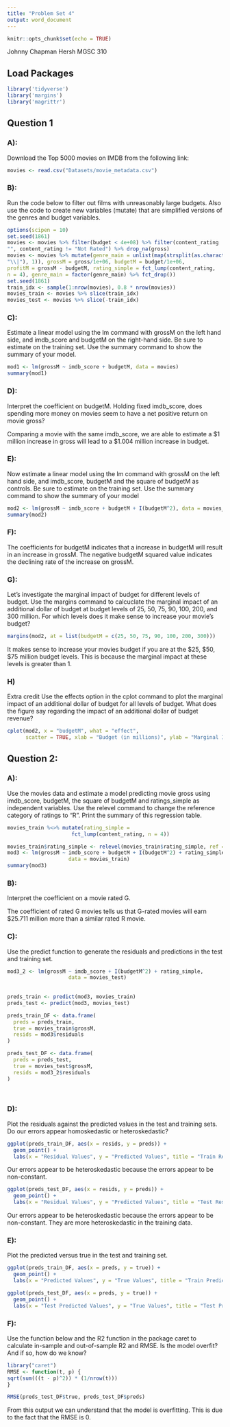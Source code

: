 ```yaml
---
title: "Problem Set 4"
output: word_document
---
```


```r
knitr::opts_chunk$set(echo = TRUE)
```

Johnny Chapman
Hersh
MGSC 310

## Load Packages

```r
library('tidyverse')
library('margins')
library('magrittr')
```

## Question 1

### A):
Download the Top 5000 movies on IMDB from the following link: 


```r
movies <- read.csv("Datasets/movie_metadata.csv")
```


### B):
Run the code below to filter out films with unreasonably large budgets. Also use the code to create new variables (mutate) that are simplified versions of the genres and budget variables.


```r
options(scipen = 10)
set.seed(1861)
movies <- movies %>% filter(budget < 4e+08) %>% filter(content_rating !=
"", content_rating != "Not Rated") %>% drop_na(gross)
movies <- movies %>% mutate(genre_main = unlist(map(strsplit(as.character(movies$genres),
"\\|"), 1)), grossM = gross/1e+06, budgetM = budget/1e+06,
profitM = grossM - budgetM, rating_simple = fct_lump(content_rating,
n = 4), genre_main = factor(genre_main) %>% fct_drop())
set.seed(1861)
train_idx <- sample(1:nrow(movies), 0.8 * nrow(movies))
movies_train <- movies %>% slice(train_idx)
movies_test <- movies %>% slice(-train_idx)
```


### C):
Estimate a linear model using the lm command with grossM on the left hand side, and
imdb_score and budgetM on the right-hand side. Be sure to estimate on the training set. Use the summary command to show the summary of your model.


```r
mod1 <- lm(grossM ~ imdb_score + budgetM, data = movies)
summary(mod1)
```


### D):
Interpret the coefficient on budgetM. Holding fixed imdb_score, does spending more money on movies seem to have a net positive return on movie gross?


Comparing a movie with the same imdb_score, we are able to estimate a $1 million increase in gross will lead to a $1.004 million increase in budget. 



### E): 
Now estimate a linear model using the lm command with grossM on the left hand side, and imdb_score, budgetM and the square of budgetM as controls. Be sure to estimate on the training set. Use the summary command to show the summary of your model


```r
mod2 <- lm(grossM ~ imdb_score + budgetM + I(budgetM^2), data = movies_train)
summary(mod2)
```


### F): 
The coefficients for budgetM indicates that a increase in budgetM will result in an 
increase in grossM. The negative budgetM squared value indicates the declining rate of the increase on grossM. 




### G):
Let’s investigate the marginal impact of budget for different levels of budget. Use the margins command to calcuclate the marginal impact of an additional dollar of budget at budget levels of 25, 50, 75, 90, 100, 200, and 300 million. For which levels does it make sense to increase your movie’s budget?

```r
margins(mod2, at = list(budgetM = c(25, 50, 75, 90, 100, 200, 300)))
```

It makes sense to increase your movies budget if you are at the $25, $50, $75 million budget levels. This is because the marginal impact at these levels is greater than 1. 

### H)
Extra credit Use the effects option in the cplot command to plot the marginal impact of
an additional dollar of budget for all levels of budget. What does the figure say regarding the
impact of an additional dollar of budget revenue?

```r
cplot(mod2, x = "budgetM", what = "effect",
      scatter = TRUE, xlab = "Budget (in millions)", ylab = "Marginal Impact")
```

      

## Question 2: 

### A): 
Use the movies data and estimate a model predicting movie gross using imdb_score, budgetM, the square of budgetM and ratings_simple as independent variables. Use the relevel command to change the reference category of ratings to “R”. Print the summary of this regression table.

```r
movies_train %<>% mutate(rating_simple = 
                     fct_lump(content_rating, n = 4))

movies_train$rating_simple <- relevel(movies_train$rating_simple, ref = "R")
mod3 <- lm(grossM ~ imdb_score + budgetM + I(budgetM^2) + rating_simple, 
                    data = movies_train)
summary(mod3)         
```


### B): 
Interpret the coefficient on a movie rated G.

The coefficient of rated G movies tells us that G-rated movies will earn $25.711 million more than a similar rated R movie.


### C): 
Use the predict function to generate the residuals and predictions in the test and training set.

```r
mod3_2 <- lm(grossM ~ imdb_score + I(budgetM^2) + rating_simple, 
                    data = movies_test)
                    
                    
preds_train <- predict(mod3, movies_train)
preds_test <- predict(mod3, movies_test)

preds_train_DF <- data.frame(
  preds = preds_train,
  true = movies_train$grossM,
  resids = mod3$residuals
)

preds_test_DF <- data.frame(
  preds = preds_test,
  true = movies_test$grossM,
  resids = mod3_2$residuals
)

                  
```

### D): 
Plot the residuals against the predicted values in the test and training sets. Do our errors appear homoskedastic or heteroskedastic?

```r
ggplot(preds_train_DF, aes(x = resids, y = preds)) +
  geom_point() +
  labs(x = "Residual Values", y = "Predicted Values", title = "Train Residual vs Predicted Values")
```
Our errors appear to be heteroskedastic because the errors appear to be non-constant.    

```r
ggplot(preds_test_DF, aes(x = resids, y = preds)) +
  geom_point() +
  labs(x = "Residual Values", y = "Predicted Values", title = "Test Residual vs Predicted Values")
```
Our errors appear to be heteroskedastic because the errors appear to be non-constant. They are more heteroskedastic in the training data.   



### E): 
Plot the predicted versus true in the test and training set.

```r
ggplot(preds_train_DF, aes(x = preds, y = true)) +
  geom_point() +
  labs(x = "Predicted Values", y = "True Values", title = "Train Predictions vs True Values")
```

```r
ggplot(preds_test_DF, aes(x = preds, y = true)) +
  geom_point() +
  labs(x = "Test Predicted Values", y = "True Values", title = "Test Predictions vs True Values")
```

### F): 
Use the function below and the R2 function in the package caret to calculate in-sample and
out-of-sample R2 and RMSE. Is the model overfit? And if so, how do we know?

```r
library("caret")
RMSE <- function(t, p) {
sqrt(sum(((t - p)^2)) * (1/nrow(t)))
}

RMSE(preds_test_DF$true, preds_test_DF$preds)
```

From this output we can understand that the model is overfitting. This is due to
the fact that the RMSE is 0.